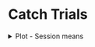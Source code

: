 # **Catch Trials**

<!-- Catch Trial Plots -->

<details>
  <summary>
  Plot - Session means
  </summary>
  
<br>
  
```r
#source('R Scripts/catch_trials.R')
plt_catch
```

Errorbars = 95% CI

</details> 
